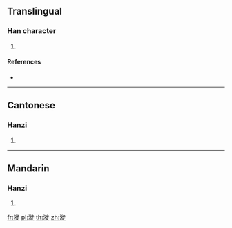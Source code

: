 {{character info/new}}
==Translingual==

===Han character===
{{Han char|rn=85|rad=水|as=11|sn=14|four=31181|canj=EHOO,XEHOO|ids=⿰氵徙}}

# {{defn|Han|sort=水11}}

====References====
* {{Han ref|kx=0645.020|dkj=18110|dj=1053.070|hdz=31725.070|uh=6F07|ud=28423|bh=E2AB|bd=58027}}

----

==Cantonese==

===Hanzi===
{{yue-hanzi|jyut=|y=saai1}}

# {{defn|lang=yue|sort=水11}}

----

==Mandarin==

===Hanzi===
{{cmn-hanzi|pin=[[xǐ]] ([[xi3]])|wg=hsi<sup>3</sup>}}

# {{defn|lang=cmn|sort=水11}}

[[fr:漇]]
[[pl:漇]]
[[th:漇]]
[[zh:漇]]